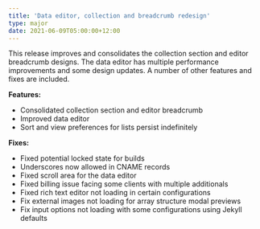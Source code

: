 ```yaml
---
title: 'Data editor, collection and breadcrumb redesign'
type: major
date: 2021-06-09T05:00:00+12:00
---
```

This release improves and consolidates the collection section and editor breadcrumb designs. The data editor has multiple performance improvements and some design updates. A number of other features and fixes are included.

**Features:**

* Consolidated collection section and editor breadcrumb
* Improved data editor
* Sort and view preferences for lists persist indefinitely

**Fixes:**

* Fixed potential locked state for builds
* Underscores now allowed in CNAME records
* Fixed scroll area for the data editor
* Fixed billing issue facing some clients with multiple additionals
* Fixed rich text editor not loading in certain configurations
* Fix external images not loading for array structure modal previews
* Fix input options not loading with some configurations using Jekyll defaults
